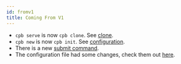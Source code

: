 ```yaml
---
id: fromv1
title: Coming From V1
---
```


- `cpb serve` is now `cpb clone`. See [clone](/docs/clone).
- `cpb new` is now `cpb init`. See [configuration](/docs/configuration).
- There is a new [submit command](/docs/submit).
- The configuration file had some changes, check them out [here](/docs/configuration).
